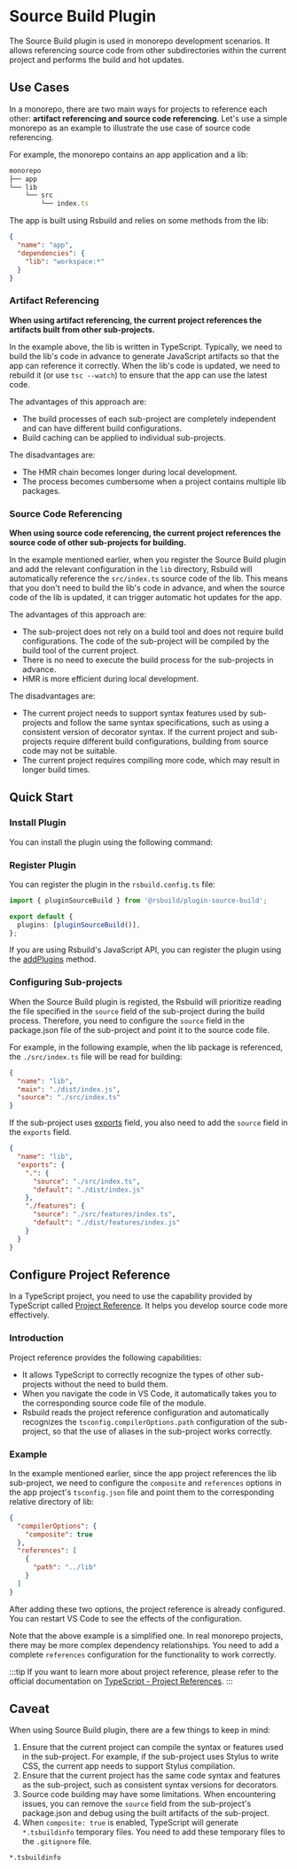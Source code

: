 # Source Build Plugin

The Source Build plugin is used in monorepo development scenarios. It allows referencing source code from other subdirectories within the current project and performs the build and hot updates.

## Use Cases

In a monorepo, there are two main ways for projects to reference each other: **artifact referencing and source code referencing**. Let's use a simple monorepo as an example to illustrate the use case of source code referencing.

For example, the monorepo contains an app application and a lib:

```ts
monorepo
├── app
└── lib
    └── src
        └── index.ts
```

The app is built using Rsbuild and relies on some methods from the lib:

```json
{
  "name": "app",
  "dependencies": {
    "lib": "workspace:*"
  }
}
```

### Artifact Referencing

**When using artifact referencing, the current project references the artifacts built from other sub-projects.**

In the example above, the lib is written in TypeScript. Typically, we need to build the lib's code in advance to generate JavaScript artifacts so that the app can reference it correctly. When the lib's code is updated, we need to rebuild it (or use `tsc --watch`) to ensure that the app can use the latest code.

The advantages of this approach are:

- The build processes of each sub-project are completely independent and can have different build configurations.
- Build caching can be applied to individual sub-projects.

The disadvantages are:

- The HMR chain becomes longer during local development.
- The process becomes cumbersome when a project contains multiple lib packages.

### Source Code Referencing

**When using source code referencing, the current project references the source code of other sub-projects for building.**

In the example mentioned earlier, when you register the Source Build plugin and add the relevant configuration in the `lib` directory, Rsbuild will automatically reference the `src/index.ts` source code of the lib. This means that you don't need to build the lib's code in advance, and when the source code of the lib is updated, it can trigger automatic hot updates for the app.

The advantages of this approach are:

- The sub-project does not rely on a build tool and does not require build configurations. The code of the sub-project will be compiled by the build tool of the current project.
- There is no need to execute the build process for the sub-projects in advance.
- HMR is more efficient during local development.

The disadvantages are:

- The current project needs to support syntax features used by sub-projects and follow the same syntax specifications, such as using a consistent version of decorator syntax. If the current project and sub-projects require different build configurations, building from source code may not be suitable.
- The current project requires compiling more code, which may result in longer build times.

## Quick Start

### Install Plugin

You can install the plugin using the following command:


<PackageManagerTabs command="add @rsbuild/plugin-source-build -D" />

### Register Plugin

You can register the plugin in the `rsbuild.config.ts` file:

```ts title="rsbuild.config.ts"
import { pluginSourceBuild } from '@rsbuild/plugin-source-build';

export default {
  plugins: [pluginSourceBuild()],
};
```

If you are using Rsbuild's JavaScript API, you can register the plugin using the [addPlugins](/api/javascript-api/instance.html#rsbuildaddplugins) method.

### Configuring Sub-projects

When the Source Build plugin is registed, the Rsbuild will prioritize reading the file specified in the `source` field of the sub-project during the build process. Therefore, you need to configure the `source` field in the package.json file of the sub-project and point it to the source code file.

For example, in the following example, when the lib package is referenced, the `./src/index.ts` file will be read for building:

```json title="package.json"
{
  "name": "lib",
  "main": "./dist/index.js",
  "source": "./src/index.ts"
}
```

If the sub-project uses [exports](https://nodejs.org/api/packages.html#package-entry-points) field, you also need to add the `source` field in the `exports` field.

```json title="package.json"
{
  "name": "lib",
  "exports": {
    ".": {
      "source": "./src/index.ts",
      "default": "./dist/index.js"
    },
    "./features": {
      "source": "./src/features/index.ts",
      "default": "./dist/features/index.js"
    }
  }
}
```

## Configure Project Reference

In a TypeScript project, you need to use the capability provided by TypeScript called [Project Reference](https://typescriptlang.org/docs/handbook/project-references). It helps you develop source code more effectively.

### Introduction

Project reference provides the following capabilities:

- It allows TypeScript to correctly recognize the types of other sub-projects without the need to build them.
- When you navigate the code in VS Code, it automatically takes you to the corresponding source code file of the module.
- Rsbuild reads the project reference configuration and automatically recognizes the `tsconfig.compilerOptions.path` configuration of the sub-project, so that the use of aliases in the sub-project works correctly.

### Example

In the example mentioned earlier, since the app project references the lib sub-project, we need to configure the `composite` and `references` options in the app project's `tsconfig.json` file and point them to the corresponding relative directory of lib:

```json title="app/tsconfig.json"
{
  "compilerOptions": {
    "composite": true
  },
  "references": [
    {
      "path": "../lib"
    }
  ]
}
```

After adding these two options, the project reference is already configured. You can restart VS Code to see the effects of the configuration.

Note that the above example is a simplified one. In real monorepo projects, there may be more complex dependency relationships. You need to add a complete `references` configuration for the functionality to work correctly.

:::tip
If you want to learn more about project reference, please refer to the official documentation on [TypeScript - Project References](https://typescriptlang.org/docs/handbook/project-references).
:::

## Caveat

When using Source Build plugin, there are a few things to keep in mind:

1. Ensure that the current project can compile the syntax or features used in the sub-project. For example, if the sub-project uses Stylus to write CSS, the current app needs to support Stylus compilation.
2. Ensure that the current project has the same code syntax and features as the sub-project, such as consistent syntax versions for decorators.
3. Source code building may have some limitations. When encountering issues, you can remove the `source` field from the sub-project's package.json and debug using the built artifacts of the sub-project.
4. When `composite: true` is enabled, TypeScript will generate `*.tsbuildinfo` temporary files. You need to add these temporary files to the `.gitignore` file.

```text title=".gitignore"
*.tsbuildinfo
```

